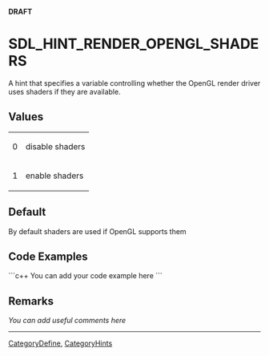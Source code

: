 <!-- pragma section-numbers off -->
<!-- pragma camelcase off -->
'''DRAFT'''

= SDL_HINT_RENDER_OPENGL_SHADERS =
A hint that specifies a variable controlling whether the OpenGL render driver uses shaders if they are available.


== Values ==
{|
|0
|disable shaders
|-
|1
|enable shaders
|}

== Default ==
By default shaders are used if OpenGL supports them

== Code Examples ==
```c++
You can add your code example here
```

== Remarks ==
''You can add useful comments here''

----
[[CategoryDefine]], [[CategoryHints]]
